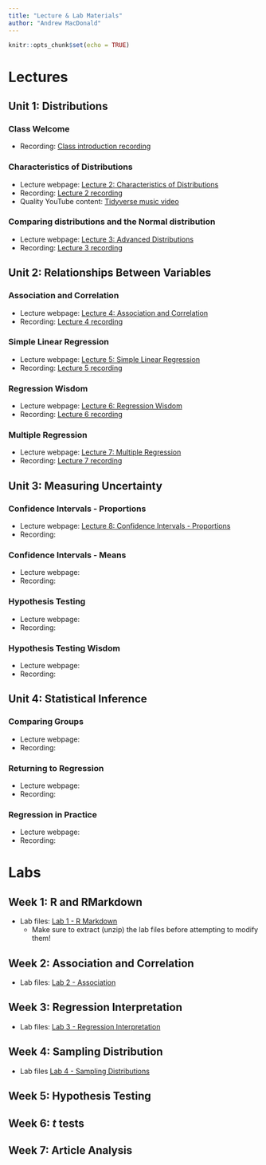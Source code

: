 ---
title: "Lecture & Lab Materials"
author: "Andrew MacDonald"
---

```{r setup, include=FALSE}
knitr::opts_chunk$set(echo = TRUE)
```

# Lectures

## Unit 1: Distributions

### Class Welcome

* Recording: [Class introduction recording](https://duke.zoom.us/rec/share/uLEG-LbYlPv0NUuSLp82zpCwS9lEtVFG_GyyJzFxLrnKujZn2W4TW3pJtKrJC0ve.5C3LplqA3O6q0T8-)

### Characteristics of Distributions

* Lecture webpage: [Lecture 2: Characteristics of Distributions](https://andrewm.shinyapps.io/Lecture2-Distributions/)
* Recording: [Lecture 2 recording](https://duke.zoom.us/rec/share/NlKBUGJqr8h525mxEiyBUW6c-jLNPQ-fxNWAouso0DRBCafFNHJj8GkRpw0sDJv2.3FlH8IPcCb7hrOBp)
* Quality YouTube content: [Tidyverse music video](https://www.youtube.com/watch?v=p8Py9C8iq2s&ab_channel=TheRaf)

### Comparing distributions and the Normal distribution

* Lecture webpage: [Lecture 3: Advanced Distributions](https://andrewm.shinyapps.io/Lecture3-AdvancedDistributions/)
* Recording: [Lecture 3 recording](https://duke.zoom.us/rec/share/s8kRtcj46mXe_8_BwcYMkOa5VPXIFozXAeRQ0dlstVbypPYhF2cZXl30JeKgVwtG.xdFZSe7XM5oFafZc)

## Unit 2: Relationships Between Variables

### Association and Correlation

* Lecture webpage: [Lecture 4: Association and Correlation](https://andrewm.shinyapps.io/Lecture4-AssociationCorrelation/)
* Recording: [Lecture 4 recording](https://duke.zoom.us/rec/share/avr76S7AvD6uLcVDPBRHz9XumwKcxvWuABv8SRrXQpEQlCM-npWRQtOSuxZ6WKvW.gb_id8zOaXtKiNaS)

### Simple Linear Regression

* Lecture webpage: [Lecture 5: Simple Linear Regression](https://andrewm.shinyapps.io/Lecture5-SimpleRegression/)
* Recording: [Lecture 5 recording](https://duke.zoom.us/rec/share/9VonHtUX8D-BjkAdnUDbxYmvZAEiTp9l-KN-X4N7WeqRx_k1eg8TYrP-b4vRxirT.ILsSSCH1j1gWUBgc)

### Regression Wisdom

* Lecture webpage: [Lecture 6: Regression Wisdom](https://andrewm.shinyapps.io/Lecture6-RegressionWisdom/)
* Recording: [Lecture 6 recording](https://duke.zoom.us/rec/share/lH34CYl2MfxbzmXS08ZN59BBJgCcSTOWa_pHoq3lZlCpiGqOxgIEolLx9OxX-VQ.WkuL06zPgHNaMSjL?startTime=1631171289000)

### Multiple Regression

* Lecture webpage: [Lecture 7: Multiple Regression](https://andrewm.shinyapps.io/Lecture7-MultipleRegression/)
* Recording: [Lecture 7 recording](https://duke.zoom.us/rec/share/ohIoZnvxGiemMcANEIUN65F5i_rcfm3xuTjYVLe7HMjBGdiWiUrgZbEfgvEk7V4.Pk_3mgy_wtUdJG8o?startTime=1631534534000)

## Unit 3: Measuring Uncertainty

### Confidence Intervals - Proportions

* Lecture webpage: [Lecture 8: Confidence Intervals - Proportions](https://andrewm.shinyapps.io/Lecture8-ConfIntProportions/)
* Recording:

### Confidence Intervals - Means

* Lecture webpage:
* Recording:

### Hypothesis Testing

* Lecture webpage:
* Recording:

### Hypothesis Testing Wisdom

* Lecture webpage:
* Recording:

## Unit 4: Statistical Inference

### Comparing Groups

* Lecture webpage:
* Recording:

### Returning to Regression

* Lecture webpage:
* Recording:

### Regression in Practice

* Lecture webpage:
* Recording:

# Labs

## Week 1: R and RMarkdown

* Lab files: [Lab 1 - R Markdown](labs/wk1/lab1.zip)
  + Make sure to extract (unzip) the lab files before attempting to modify them!

## Week 2: Association and Correlation

* Lab files: [Lab 2 - Association](labs/wk2/lab2.zip)

## Week 3: Regression Interpretation

* Lab files: [Lab 3 - Regression Interpretation](labs/wk3/lab3.zip)

## Week 4: Sampling Distribution

* Lab files [Lab 4 - Sampling Distributions](labs/wk4/lab4.zip)

## Week 5: Hypothesis Testing

## Week 6: $t$ tests

## Week 7: Article Analysis